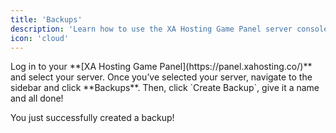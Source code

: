 ```yaml
---
title: 'Backups'
description: 'Learn how to use the XA Hosting Game Panel server console to manage your Minecraft server, monitor logs, and troubleshoot issues.'
icon: 'cloud'
---
```


<Steps>
  <Step title="Access the Console">
    Log in to your **[XA Hosting Game Panel](https://panel.xahosting.co/)** and select your server.
  </Step>
  <Step title="Backup your server">
    Once you’ve selected your server, navigate to the sidebar and click **Backups**. Then, click `Create Backup`, give it a name and all done!
  </Step>
</Steps>

<Check>You just successfully created a backup!</Check>
